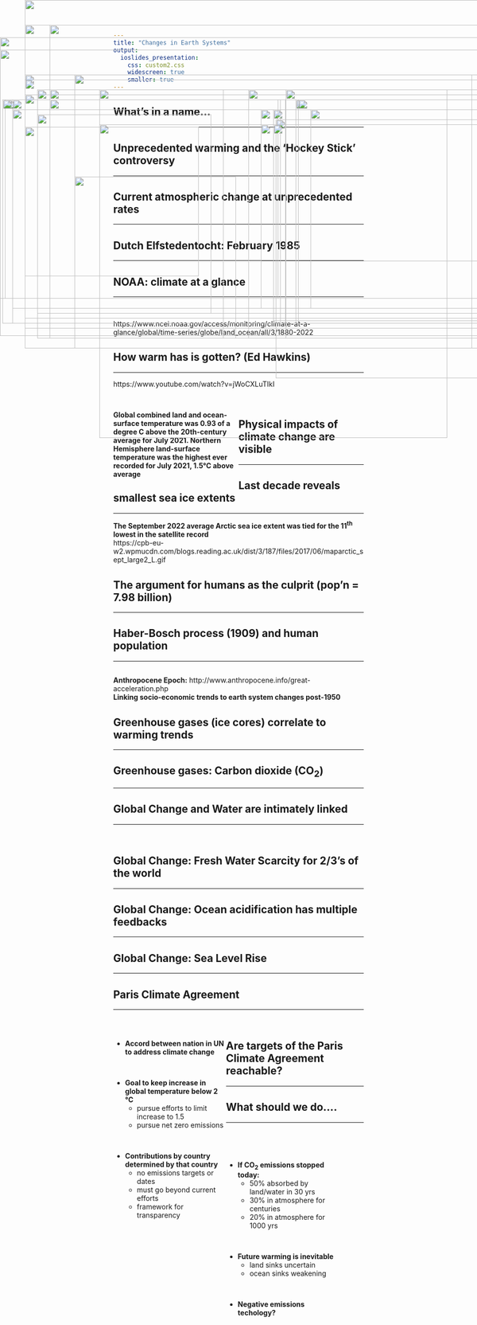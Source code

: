 ```yaml
---
title: "Changes in Earth Systems"
output: 
  ioslides_presentation:
    css: custom2.css
    widescreen: true
    smaller: true
---
```


## What's in a name...
<hr>

<IMG STYLE="position:absolute; TOP:200px; LEFT:25px; WIDTH:550px; HEIGHT:450px" SRC="images/climatesick.png">

<IMG STYLE="position:absolute; TOP:200px; LEFT:595px; WIDTH:500px; HEIGHT:450px" SRC="images/words.jpg">

## Unprecedented warming and the 'Hockey Stick' controversy
<hr>

<IMG STYLE="position:absolute; TOP:180px; LEFT:100px; WIDTH:850px; HEIGHT:500px" SRC="images/hockeystick.gif">

## Current atmospheric change at unprecedented rates
<hr>

<IMG STYLE="position:absolute; TOP:180px; LEFT:100px; WIDTH:900px; HEIGHT:450px" SRC="images/CO2_history.jpg">

## 

<IMG STYLE="position:absolute; TOP:0px; LEFT:50px; WIDTH:1000px; HEIGHT:700px" SRC="images/ggereview.png">

## Dutch Elfstedentocht: February 1985
<hr>

<IMG STYLE="position:absolute; TOP:180px; LEFT:75px; WIDTH:375px; HEIGHT:500px" SRC="images/icerace1985.jpg">

<IMG STYLE="position:absolute; TOP:180px; LEFT:575px; WIDTH:500px; HEIGHT:500px" SRC="images/Elfstedentocht-1997.gif">

##

<IMG STYLE="position:absolute; TOP:75px; LEFT:0px; WIDTH:1100px; HEIGHT:600px" SRC="images/anamoly2022.png">

## NOAA: climate at a glance
<hr>
<br/>

https://www.ncei.noaa.gov/access/monitoring/climate-at-a-glance/global/time-series/globe/land_ocean/all/3/1880-2022

<IMG STYLE="position:absolute; TOP:250px; LEFT:200px; WIDTH:700px; HEIGHT:400px" SRC="images/1997.png">

## How warm has is gotten? (Ed Hawkins)
<hr>

https://www.youtube.com/watch?v=jWoCXLuTIkI

<br/>
<div style="float: left; width: 50%;">

**Global combined land and ocean-surface temperature was 0.93 of a degree C above the 20th-century average for July 2021. Northern Hemisphere land-surface temperature was the highest ever recorded for July 2021, 1.5°C above average**

</div>

<IMG STYLE="position:absolute; TOP:220px; LEFT:550px; WIDTH:500px; HEIGHT:425px" SRC="images/hotmonth.png">

<IMG STYLE="position:absolute; TOP:355px; LEFT:150px; WIDTH:325px; HEIGHT:325px" SRC="images/octobertemp.jpg">

## Physical impacts of climate change are visible
<hr>

<IMG STYLE="position:absolute; TOP:200px; LEFT:10px; WIDTH:550px; HEIGHT:400px" SRC="images/seaice3.png">

<IMG STYLE="position:absolute; TOP:240px; LEFT:555px; WIDTH:520px; HEIGHT:300x" SRC="images/seaiceextent.png">

## Last decade reveals smallest sea ice extents
<hr>
**The September 2022 average Arctic sea ice extent was tied for the 11^th^ lowest in the satellite record**
<br/>
https://cpb-eu-w2.wpmucdn.com/blogs.reading.ac.uk/dist/3/187/files/2017/06/maparctic_sept_large2_L.gif

<IMG STYLE="position:absolute; TOP:230px; LEFT:75px; WIDTH:350px; HEIGHT:400px" SRC="images/seaice2022.png">

<IMG STYLE="position:absolute; TOP:250px; LEFT:550px; WIDTH:500px; HEIGHT:350px" SRC="images/melt2022.png">

## The argument for humans as the culprit (pop'n = 7.98 billion)
<hr>

<IMG STYLE="position:absolute; TOP:150px; LEFT:50px; WIDTH:1000px; HEIGHT:500px" SRC="images/agri.jpg">

## Haber-Bosch process (1909) and human population
<hr>

<IMG STYLE="position:absolute; TOP:255px; LEFT:50px; WIDTH:350px; HEIGHT:300px" SRC="images/haber2.jpg">

<IMG STYLE="position:absolute; TOP:180px; LEFT:500px; WIDTH:500px; HEIGHT:500px" SRC="images/nitrohaber.png">

## 
**Anthropocene Epoch:** http://www.anthropocene.info/great-acceleration.php
<br/>
**Linking socio-economic trends to earth system changes post-1950**

<IMG STYLE="position:absolute; TOP:150px; LEFT:150px; WIDTH:800px; HEIGHT:550px" SRC="images/acceleration3.png">

## Greenhouse gases (ice cores) correlate to warming trends
<hr>

<IMG STYLE="position:absolute; TOP:160px; LEFT:50px; WIDTH:1000px; HEIGHT:500px" SRC="images/icecores3.jpg">

##

<IMG STYLE="position:absolute; TOP:50px; LEFT:100px; WIDTH:900px; HEIGHT:600px" SRC="images/climate-people.png">

## Greenhouse gases: Carbon dioxide (CO~2~)
<hr>

<IMG STYLE="position:absolute; TOP:200px; LEFT:100px; WIDTH:900px; HEIGHT:400px" SRC="images/co2emissions.png">

## 

<IMG STYLE="position:absolute; TOP:100px; LEFT:0px; WIDTH:1100px; HEIGHT:500px" SRC="images/co2emissions_now.png">

<!-- ##  -->

<!-- <IMG STYLE="position:absolute; TOP:75px; LEFT:100px; WIDTH:900px; HEIGHT:550px" SRC="images/methane.png"> -->

## Global Change and Water are intimately linked
<hr>
<br/>

<IMG STYLE="position:absolute; TOP:180px; LEFT:200px; WIDTH:700px; HEIGHT:500x" SRC="images/wv_feedback.gif">
 
## Global Change: Fresh Water Scarcity for 2/3's of the world
<hr>

<IMG STYLE="position:absolute; TOP:190px; LEFT:50px; WIDTH:1000px; HEIGHT:450px" SRC="images/waterstress2.png">

<!-- ## Groundwater now supports 40% of modern agriculture -->
<!-- <hr> -->

<!-- <IMG STYLE="position:absolute; TOP:225px; LEFT:15px; WIDTH:400px; HEIGHT:400px" SRC="images/fossilwater2.png"> -->

<!-- <IMG STYLE="position:absolute; TOP:275px; LEFT:450px; WIDTH:600px; HEIGHT:300px" SRC="images/groundwater.jpg"> -->

## Global Change: Ocean acidification has multiple feedbacks
<hr>

<IMG STYLE="position:absolute; TOP:220px; LEFT:25px; WIDTH:550px; HEIGHT:400px" SRC="images/oceanph.png">

<IMG STYLE="position:absolute; TOP:220px; LEFT:625px; WIDTH:400px; HEIGHT:400px" SRC="images/oceanshell.jpg">

## Global Change: Sea Level Rise
<hr>

<IMG STYLE="position:absolute; TOP:200px; LEFT:5px; WIDTH:560px; HEIGHT:450px" SRC="images/searise.png">

<IMG STYLE="position:absolute; TOP:200px; LEFT:600px; WIDTH:450px; HEIGHT:450px" SRC="images/sealevel2.png">

<!-- ## Global Change: Greener Earth? -->
<!-- <hr> -->

<!-- <IMG STYLE="position:absolute; TOP:180px; LEFT:150px; WIDTH:800px; HEIGHT:500px" SRC="images/leafarea.jpg"> -->

<!-- ## Global Change: Homogenization (Journal Club) -->
<!-- <hr> -->

<!-- <IMG STYLE="position:absolute; TOP:160px; LEFT:150px; WIDTH:800px; HEIGHT:500px" SRC="images/extinction4.jpg">  -->

## 

<IMG STYLE="position:absolute; TOP:50px; LEFT:50px; WIDTH:1000px; HEIGHT:600px" SRC="images/climatepeople.jpg">


## 

<IMG STYLE="position:absolute; TOP:50px; LEFT:50px; WIDTH:1000px; HEIGHT:600px" SRC="images/socialimpacts.png">

## Paris Climate Agreement
<hr>
<br/>

<div style="float: left; width: 45%;">

* **Accord between nation in UN to address climate change**

<br/>

* **Goal to keep increase in global temperature below 2 °C**
    + pursue efforts to limit increase to 1.5
    + pursue net zero emissions
    
<br/>

* **Contributions by country determined by that country**
    + no emissions targets or dates
    + must go beyond current efforts
    + framework for transparency

</div>

<IMG STYLE="position:absolute; TOP:220px; LEFT:525px; WIDTH:550px; HEIGHT:400px" SRC="images/pga3.jpg">

## Are targets of the Paris Climate Agreement reachable?
<hr>

<IMG STYLE="position:absolute; TOP:200px; LEFT:100px; WIDTH:900px; HEIGHT:450px" SRC="images/greenline.jpg">

## What should we do....
<hr>
<br/>
<br/>

<div style="float: left; width: 45%;">

* **If CO~2~ emissions stopped today:**
    + 50% absorbed by land/water in 30 yrs
    + 30% in atmosphere for centuries
    + 20% in atmosphere for 1000 yrs

<br/>

* **Future warming is inevitable**
    + land sinks uncertain
    + ocean sinks weakening

<br/>

* **Negative emissions techology?**

</div>

<IMG STYLE="position:absolute; TOP:250px; LEFT:525px; WIDTH:525px; HEIGHT:275px" SRC="images/nasa.png">

<!-- ## What should you do (Journal Club) -->
<!-- <hr> -->

<!-- <IMG STYLE="position:absolute; TOP:200px; LEFT:50px; WIDTH:780px; HEIGHT:430px" SRC="images/cow.jpg"> -->

<!-- <IMG STYLE="position:absolute; TOP:325px; LEFT:850px; WIDTH:200px; HEIGHT:200px" SRC="images/foot.jpg"> -->
